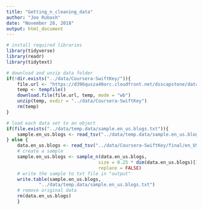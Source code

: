 ```yaml
---
title: "Getting_n_cleaning_data"
author: "Joe Rubash"
date: "November 28, 2018"
output: html_document
---
```


```r

# install required libraries
library(tidyverse)
library(readr)
library(tidytext)

# download and unzip data folder
if(!dir.exists("../data/Coursera-SwiftKey/")){
    file.url <- "https://d396qusza40orc.cloudfront.net/dsscapstone/dataset/Coursera-SwiftKey.zip"
    temp <- tempfile()
    download.file(file.url, temp, mode = "wb")
    unzip(temp, exdir = "../data/Coursera-SwiftKey")
    rm(temp)
}

# load each data set to an object
if(file.exists("../data/temp.data/sample.en_us.blogs.txt")){
    sample.en_us.blogs <- read_tsv("../data/temp.data/sample.en_us.blogs.txt")
} else {
    data.en_us.blogs <- read_tsv("../data/Coursera-SwiftKey/final/en_US/en_US.blogs.txt")
    # create a sample
    sample.en_us.blogs <- sample_n(data.en_us.blogs,
                                  size = 0.25 * dim(data.en_us.blogs)[1],
                                  replace = FALSE)
    # write the sample to txt file in "output"
    write.table(sample.en_us.blogs,
            "../data/temp.data/sample.en_us.blogs.txt")
    # remove original data
    rm(data.en_us.blogs)
    }



```
